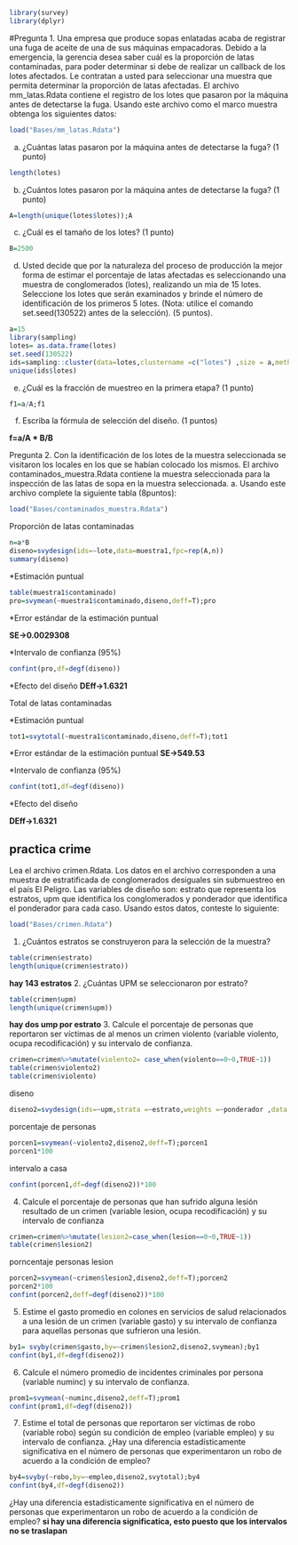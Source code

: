 ```r
library(survey)
library(dplyr)
```

#Pregunta 1. 
Una empresa que produce sopas enlatadas acaba de registrar una fuga de aceite de una 
de sus máquinas empacadoras. Debido a la emergencia, la gerencia desea saber cuál es 
la proporción de latas contaminadas, para poder determinar si debe de realizar un 
callback de los lotes afectados. Le contratan a usted para seleccionar una muestra que 
permita determinar la proporción de latas afectadas. 
El archivo mm_latas.Rdata contiene el registro de los lotes que pasaron por la máquina 
antes de detectarse la fuga. Usando este archivo como el marco muestra obtenga los 
siguientes datos:
```r
load("Bases/mm_latas.Rdata")
```

a. ¿Cuántas latas pasaron por la máquina antes de detectarse la fuga? (1 punto)
```r
length(lotes)
```

b. ¿Cuántos lotes pasaron por la máquina antes de detectarse la fuga? (1 punto)
```r
A=length(unique(lotes$lotes));A
```

c. ¿Cuál es el tamaño de los lotes? (1 punto)
```r
B=2500
```

d. Usted decide que por la naturaleza del proceso de producción la mejor forma de 
estimar el porcentaje de latas afectadas es seleccionando una muestra de 
conglomerados (lotes), realizando un mia de 15 lotes. Seleccione los lotes que 
serán examinados y brinde el número de identificación de los primeros 5 lotes. 
(Nota: utilice el comando set.seed(130522) antes de la selección). (5 puntos).
```r
a=15
library(sampling)
lotes= as.data.frame(lotes)
set.seed(130522)
ids=sampling::cluster(data=lotes,clustername =c("lotes") ,size = a,method = "srswor") #srsword=simple random sampling whithout replacement
unique(ids$lotes)
```

e. ¿Cuál es la fracción de muestreo en la primera etapa? (1 punto)
```r
f1=a/A;f1
```

f. Escriba la fórmula de selección del diseño. (1 puntos)

**f=a/A * B/B**

Pregunta 2. 
Con la identificación de los lotes de la muestra seleccionada se visitaron los locales en 
los que se habían colocado los mismos. El archivo contaminados_muestra.Rdata
contiene la muestra seleccionada para la inspección de las latas de sopa en la muestra 
seleccionada. 
a. Usando este archivo complete la siguiente tabla (8puntos): 
```r
load("Bases/contaminados_muestra.Rdata")
```


Proporción de latas 
contaminadas
```r
n=a*B
diseno=svydesign(ids=~lote,data=muestra1,fpc=rep(A,n))
summary(diseno)
```


*Estimación puntual
```r
table(muestra1$contaminado)
pro=svymean(~muestra1$contaminado,diseno,deff=T);pro
```

*Error estándar de la estimación puntual

**SE->0.0029308**

*Intervalo de confianza (95%)
```r
confint(pro,df=degf(diseno))
```

*Efecto del diseño
**DEff->1.6321**


Total de latas 
contaminadas

*Estimación puntual
```r
tot1=svytotal(~muestra1$contaminado,diseno,deff=T);tot1

```

*Error estándar de la estimación puntual
**SE->549.53**

*Intervalo de confianza (95%)
```r
confint(tot1,df=degf(diseno))
```

*Efecto del diseño

**DEff->1.6321**

## practica crime 
Lea el archivo crimen.Rdata. Los datos en el archivo corresponden a una muestra de 
estratificada de conglomerados desiguales sin submuestreo en el país El Peligro. Las 
variables de diseño son: estrato que representa los estratos, upm que identifica los 
conglomerados y ponderador que identifica el ponderador para cada caso. Usando estos 
datos, conteste lo siguiente:
```r
load("Bases/crimen.Rdata")
```

1. ¿Cuántos estratos se construyeron para la selección de la muestra?
```r
table(crimen$estrato)
length(unique(crimen$estrato))
```
**hay 143 estratos**
2. ¿Cuántas UPM se seleccionaron por estrato?
```r
table(crimen$upm)
length(unique(crimen$upm))
```
**hay dos ump por estrato**
3. Calcule el porcentaje de personas que reportaron ser víctimas de al menos un 
crimen violento (variable violento, ocupa recodificación) y su intervalo de confianza.
```r
crimen=crimen%>%mutate(violento2= case_when(violento==0~0,TRUE~1))
table(crimen$violento2)
table(crimen$violento)
```
diseno
```r
diseno2=svydesign(ids=~upm,strata =~estrato,weights =~ponderador ,data =crimen ,nest = T )
```
porcentaje de personas 
```r
porcen1=svymean(~violento2,diseno2,deff=T);porcen1
porcen1*100
```
intervalo a casa
```r
confint(porcen1,df=degf(diseno2))*100
```

4. Calcule el porcentaje de personas que han sufrido alguna lesión resultado de 
un crimen (variable lesion, ocupa recodificación) y su intervalo de confianza
```r
crimen=crimen%>%mutate(lesion2=case_when(lesion==0~0,TRUE~1))
table(crimen$lesion2)
```
porncentaje personas lesion 
```r
porcen2=svymean(~crimen$lesion2,diseno2,deff=T);porcen2
porcen2*100
confint(porcen2,deff=degf(diseno2))*100
```

5. Estime el gasto promedio en colones en servicios de salud relacionados a una 
lesión de un crimen (variable gasto) y su intervalo de confianza para aquellas personas 
que sufrieron una lesión.
```r
by1= svyby(crimen$gasto,by=~crimen$lesion2,diseno2,svymean);by1
confint(by1,df=degf(diseno2))
```

6. Calcule el número promedio de incidentes criminales por persona (variable 
numinc) y su intervalo de confianza.
```r
prom1=svymean(~numinc,diseno2,deff=T);prom1
confint(prom1,df=degf(diseno2))
```

7. Estime el total de personas que reportaron ser víctimas de robo (variable robo) 
según su condición de empleo (variable empleo) y su intervalo de confianza. ¿Hay una 
diferencia estadísticamente significativa en el número de personas que 
experimentaron un robo de acuerdo a la condición de empleo? 
```r
by4=svyby(~robo,by=~empleo,diseno2,svytotal);by4
confint(by4,df=degf(diseno2))
```

¿Hay una diferencia estadísticamente significativa en el número de personas que 
experimentaron un robo de acuerdo a la condición de empleo? 
**si hay una diferencia significatica, esto puesto que los intervalos no se traslapan**
